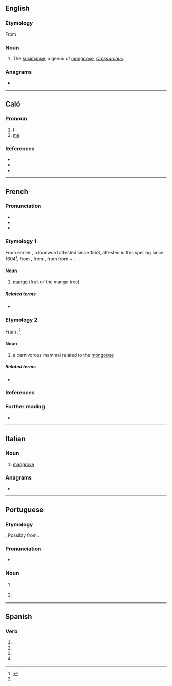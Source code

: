 {{also|mangué}}
==English==
{{rfi|en}}
{{wikispecies|Crossarchus}}

===Etymology===
From {{uder|en|fr|manger}}

===Noun===
{{en-noun}}

# The [[kusimanse]], a genus of [[mongoose]], ''[[Crossarchus]]''.

===Anagrams===
* {{anagrams|en|a=aegmnu|mueang}}

{{c|en|Herpestids}}

----

==Caló==

===Pronoun===
{{head|rmq|pronoun|cat2=personal pronouns}}

# [[I]]
# [[me]]

===References===
* {{R:rmq:Rebolledo|page=60}}
* {{R:rmq:DG}}
* {{R:VCE}}

----

==French==
{{wikipedia|lang=fr}}

===Pronunciation===
* {{fr-IPA}}
* {{audio|fr|Fr-mangue.ogg|mangue}}
* {{homophones|fr|mangues}}

===Etymology 1===
From earlier {{m|fr|manga}}, a loanword attested since 1553, attested in this spelling since 1604<ref name="TLFi">{{R:TLFi}}</ref>, from {{uder|fr|pt|manga}}, from {{uder|fr|ms|mangga}}, from {{uder|fr|ta|மாங்காய்|sc=Taml}} from {{m|ta|மா||mango species}} + {{m|ta|காய்||unripe fruit}}.

====Noun====
{{fr-noun|f}}

# [[mango]] (fruit of the mango tree)

=====Related terms=====
* {{l|fr|manguier}}

===Etymology 2===
From {{m|fr|mangouste||mongoose}}.<ref name="TLFi"/>

====Noun====
{{fr-noun|f}}

# a carnivorous mammal related to the [[mongoose]]

=====Related terms=====
* {{l|fr|mangouste}}

===References===
<references/>

===Further reading===
* {{R:TLFi}}

{{C|fr|Fruits}}

----

==Italian==

===Noun===
{{it-noun|m}}

# [[mangrove]]
#: {{syn|it|mangrovia}}

===Anagrams===
* {{anagrams|it|a=aegmnu|emunga}}

----

==Portuguese==

===Etymology===
{{unk|pt|title=Uncertain}}. Possibly from {{bor|pt|es|mangle}}.

===Pronunciation===
* {{a|Brazil}} {{IPA|pt|/ˈmɐ̃.ɡi/}}

===Noun===
{{pt-noun|m}}

# {{l|en|mangrove}} {{gloss|tropical habitat of trees or shrubs that grow in shallow coastal water}}
#: {{syn|pt|manguezal|mangal}}
# {{l|en|mangrove}} {{gloss|any of several trees that grow in such habitats}}

{{topics|pt|Trees}}

----

==Spanish==

===Verb===
{{head|es|verb form}}

# {{es-verb form of|ending=ar|mood=imperative|pers=2|formal=yes|number=singular|mangar}}
# {{es-verb form of|ending=ar|mood=subjunctive|tense=present|pers=1|number=singular|mangar}}
# {{es-verb form of|ending=ar|mood=subjunctive|tense=present|pers=2|formal=yes|number=singular|mangar}}
# {{es-verb form of|ending=ar|mood=subjunctive|tense=present|pers=3|number=singular|mangar}}